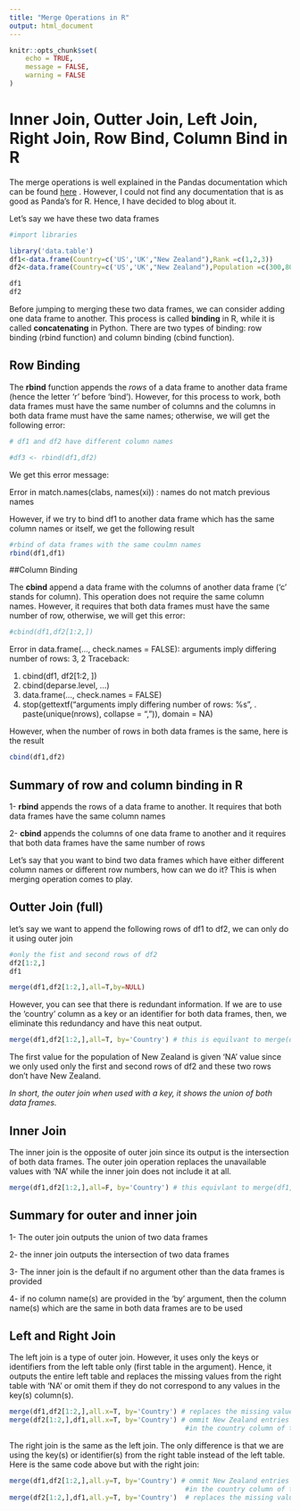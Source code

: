 ```yaml
---
title: "Merge Operations in R"
output: html_document
---
```


```r
knitr::opts_chunk$set(
	echo = TRUE,
	message = FALSE,
	warning = FALSE
)
```
# Inner Join, Outter Join, Left Join, Right Join, Row Bind, Column Bind in R


The merge operations is well explained in the Pandas documentation which can be found <a href="https://pandas.pydata.org/pandas-docs/stable/merging.html">here</a> . However, I could not find any documentation that is as good as  Panda's for R. Hence, I have decided to blog about it. 


Let's say we have these two data frames 




```r
#import libraries

library('data.table')
df1<-data.frame(Country=c('US','UK',"New Zealand"),Rank =c(1,2,3))
df2<-data.frame(Country=c('US','UK',"New Zealand"),Population =c(300,80,4))
```

```r
df1
df2
```

Before jumping to merging these two data frames, we can consider adding one data frame to another. This process is called **binding** in R, while it is called **concatenating** in Python. There are two types of binding: row binding (rbind function) and column binding (cbind function).

## Row Binding


The **rbind** function appends the *rows* of  a data frame to another data frame (hence the letter 'r' before 'bind'). However, for this process to work,  both data frames must have the same number of columns and the columns in both data frame must have the same names; otherwise, we will get the following error:


```r
# df1 and df2 have different column names

#df3 <- rbind(df1,df2)
```
We get this error message:

Error in match.names(clabs, names(xi)) : names do not match previous names

However, if we try to bind df1 to another data frame which has the same column names or  itself, we get the following result

```r
#rbind of data frames with the same coulmn names
rbind(df1,df1)

```

##Column Binding

The **cbind** append a data frame with the columns of another data frame ('c' stands for column). This operation does not require the same column names. However, it requires that both data frames must have the same number of row, otherwise, we will get this error:
```r
#cbind(df1,df2[1:2,])
```


Error in data.frame(..., check.names = FALSE): arguments imply differing number of rows: 3, 2
Traceback:

1. cbind(df1, df2[1:2, ])
2. cbind(deparse.level, ...)
3. data.frame(..., check.names = FALSE)
4. stop(gettextf("arguments imply differing number of rows: %s", 
 .     paste(unique(nrows), collapse = ", ")), domain = NA)
 
 
 
 However, when the number of rows in both data frames is the same, here is the result
 
 
```r
cbind(df1,df2)
```
 
 
## Summary of row and column binding in R

1- **rbind** appends the rows  of a data frame to another. It requires that both data frames have the same column names

2- **cbind** appends the columns of one data frame to another and it requires that both data frames have the same number of rows

Let's say that you want to bind two data frames which have either different column names or different row numbers, how can we do it? This is when merging operation comes to play. 

## Outter Join (full)

let's say we want to append the following rows of df1 to df2, we can only do it using outer join

```r
#only the fist and second rows of df2
df2[1:2,]
df1
```
```r
merge(df1,df2[1:2,],all=T,by=NULL)
```

However, you can see that there is redundant information. If we are to use the 'country' column as a key or an identifier for both data frames, then, we eliminate this redundancy and have this neat output. 

```r
merge(df1,df2[1:2,],all=T, by='Country') # this is equilvant to merge(df1,df2[1:2,],all=T)
```

The first value for the population of New Zealand is given 'NA' value since we only used only the first and second rows of df2 and these two rows don't have New Zealand.

*In short, the outer join when used with a key, it shows the union of both data frames.*

## Inner Join

The inner join is the opposite of outer join since its output is the intersection of both data frames. 
The outer join operation replaces the unavailable values with 'NA' while the inner join does not include it at all.

```r
merge(df1,df2[1:2,],all=F, by='Country') # this equivlant to merge(df1,df2[1:2,]) since this is the default 

```


## Summary for outer and inner join

1- The outer join outputs the union of two data frames

2- the inner join outputs the intersection of two data frames

3- The inner join is the default if no argument other than the data frames is provided

4- if no column name(s) are provided in the 'by' argument, then the column name(s) which are the same in both data frames are to be used

## Left and Right Join
The left join is a type of outer join. However, it uses only the keys or identifiers from the left table only (first table in the argument). Hence, it outputs the entire left table and replaces the missing values from the right table with 'NA' or omit them if they do not correspond to any values in the key(s) column(s).   
```r
merge(df1,df2[1:2,],all.x=T, by='Country') # replaces the missing values with NA for the right table
merge(df2[1:2,],df1,all.x=T, by='Country') # ommit New Zealand entries since New Zealand does not exist 
                                            #in the country column of the left table  

```

The right join is the same as the left join. The only difference is that we are using the key(s) or identifier(s) from the right table instead of the left table. Here is the same code above but with the right join:

```r
merge(df1,df2[1:2,],all.y=T, by='Country') # ommit New Zealand entries since New Zealand does not exist 
                                            #in the country column of the right table 
merge(df2[1:2,],df1,all.y=T, by='Country')  # replaces the missing values with NA for the left table
```



